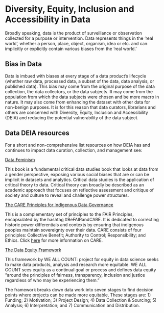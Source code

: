 # Diversity, Equity, Inclusion and Accessibility in Data

Broadly speaking, data is the product of surveillance or observation collected for a purpose or intervention. Data represents things in the 'real world', whether a person, place, object, organism, idea or etc. and can implicitly or explicitly contain various biases from the 'real world.' 

## Bias in Data

Data is imbued with biases at every stage of a data product's lifecycle (whether raw data, processed data, a subset of the data, data analysis, or published data). This bias may come from the original purpose of the data collection, the data collectors, or the data subjects. It may come from the population from which the data subjects were chosen and be more macro in nature. It may also come from enhancing the dataset with other data for non-benign purposes. It is for this reason that data curators, librarians and others are concerned with Diversity, Equity, Inclusion and Accessibility (DEIA) and reducing the potential vulnerability of the data subject. 

## Data DEIA resources

For a short and non-comprehensive list resources on how DEIA has and continues to impact data curation, collection, and management see:

[Data Feminism](https://data-feminism.mitpress.mit.edu/)

This book is a fundamental critical data studies book that looks at data from a gender perspective, exposing various social biases that are or can be implicit in datasets and analytics. Critical data studies is the application of critical theory to data. Critical theory can broadly be described as an academic approach that focuses on reflective assessment and critique of society and culture to reveal and challenge power structures.  

[The CARE Principles for Indigenous Data Governance](https://www.gida-global.org/care)

This is a complementary set of principles to the FAIR Principles, encapsulated by the hashtag #BeFAIRandCARE. It is dedicated to correcting historic power differentials and contexts by ensuring that indigenous peoples maintain sovereignty over their data. CARE consists of four principles: Collective Benefit; Authority to Control; Responsibility; and Ethics. Click [here](https://static1.squarespace.com/static/5d3799de845604000199cd24/t/5d79c383e904c741c9e9cd86/1568260995760/CARE+Principles+for+Indigenous+Data+Governance_FINAL_Sept+06+2019.pdf) for more information on CARE.

[The Data Equity Framework](https://weallcount.com/the-data-process/)

This framework by WE ALL COUNT:  project for equity in data science seeks to make data products, analysis and research more equitable. WE ALL COUNT sees equity as a continual goal or process and defines data equity "around the principles of fairness, transparency, inclusion and justice regardless of who may be experiencing them." 

The framework breaks down data work into seven stages to find decision points where projects can be made more equitable. These stages are: 1) Funding; 2) Motivation; 3) Project Design; 4) Data Collection & Sourcing; 5) Analysis; 6)  Interpretation; and 7) Communication and Distribution.